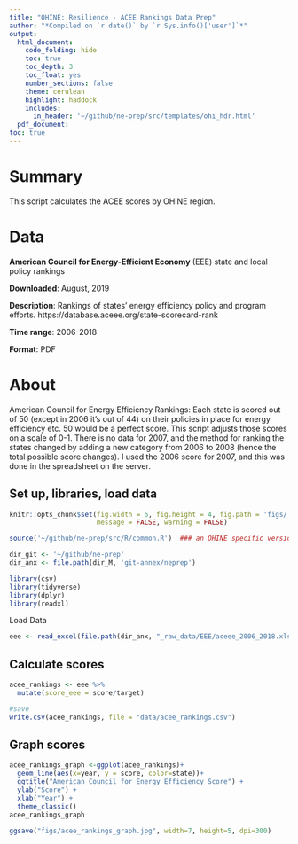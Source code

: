 ```yaml
---
title: "OHINE: Resilience - ACEE Rankings Data Prep"
author: "*Compiled on `r date()` by `r Sys.info()['user']`*"
output: 
  html_document:
    code_folding: hide
    toc: true
    toc_depth: 3
    toc_float: yes
    number_sections: false
    theme: cerulean
    highlight: haddock
    includes: 
      in_header: '~/github/ne-prep/src/templates/ohi_hdr.html'
  pdf_document:
toc: true
---
```


# Summary

This script calculates the ACEE scores by OHINE region. 

# Data

**American Council for Energy-Efficient Economy** (EEE) state and local policy rankings

**Downloaded**: August, 2019

**Description**: Rankings of states' energy efficiency policy and program efforts. https://database.aceee.org/state-scorecard-rank

**Time range**: 2006-2018

**Format**: PDF


# About
American Council for Energy Efficiency Rankings: Each state is scored out of 50 (except in 2006 it's out of 44) on their policies in place for energy efficiency etc. 50 would be a perfect score. This script adjusts those scores on a scale of 0-1. There is no data for 2007, and the method for ranking the states changed by adding a new category from 2006 to 2008 (hence the total possible score changes). I used the 2006 score for 2007, and this was done in the spreadsheet on the server.

## Set up, libraries, load data
``` r
knitr::opts_chunk$set(fig.width = 6, fig.height = 4, fig.path = 'figs/',
                      message = FALSE, warning = FALSE)

source('~/github/ne-prep/src/R/common.R')  ### an OHINE specific version of common.R

dir_git <- '~/github/ne-prep'
dir_anx <- file.path(dir_M, 'git-annex/neprep')

library(csv)
library(tidyverse)
library(dplyr)
library(readxl)
```

Load Data
```r
eee <- read_excel(file.path(dir_anx, "_raw_data/EEE/aceee_2006_2018.xlsx"))
```


## Calculate scores
```r
acee_rankings <- eee %>% 
  mutate(score_eee = score/target)

#save
write.csv(acee_rankings, file = "data/acee_rankings.csv")
```

## Graph scores
```r
acee_rankings_graph <-ggplot(acee_rankings)+
  geom_line(aes(x=year, y = score, color=state))+
  ggtitle("American Council for Energy Efficiency Score") +
  ylab("Score") +
  xlab("Year") +
  theme_classic() 
acee_rankings_graph

ggsave("figs/acee_rankings_graph.jpg", width=7, height=5, dpi=300)
```





